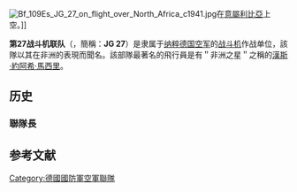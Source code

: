 {{unreferenced|time=2013-11-01T08:24:50+00:00}}
{{Infobox Military Unit
|unit_name=27战斗机联队
|image=Jagdgeschwader 27.svg
|image_size=200px
|caption=
|dates=1939 – 1945
|country={{flagicon|Nazi Germany}} [[纳粹德国|纳粹德国]]
|allegiance=
|branch=纳粹德国空军
|type=[[战斗机|战斗机]]
|role=夺取[[制空权|制空权]]
|size=[[空军联队|空军联队]]
|command_structure=
|current_commander=
|garrison=
|ceremonial_chief=
|colonel_of_the_regiment=
|nickname=非洲
|patron=
|motto=
|colors=
|identification_symbol=
|march=
|mascot=
|battles=
|notable_commanders={{link-en|愛德華·紐曼|Eduard Neumann}}<br>（1942年6月10日–1943年4月22日）
|anniversaries=
|decorations=
|battle_honours=
<!-- Aircraft -->
|equipment= [[Bf_109|Bf 109]]
}}
[[File:Bf_109Es_JG_27_on_flight_over_North_Africa_c1941.jpg|thumb]]在[[意屬利比亞|意屬利比亞]]上空。]]

'''第27战斗机联队'''（'''{{lang-de|Jagdgeschwader 27}}'''，簡稱：'''JG 27'''）是隶属于[[纳粹德国空军|纳粹德国空军]]的[[战斗机|战斗机]]作战单位，該隊以其在非洲的表現而聞名。該部隊最著名的飛行員是有＂非洲之星＂之稱的[[漢斯·約阿希·馬西里|漢斯·約阿希·馬西里]]。

==历史==

===聯隊長===

==参考文献==

{{德國國防軍空軍戰鬥機聯隊}}
[[Category:德國國防軍空軍聯隊|Category:德國國防軍空軍聯隊]]